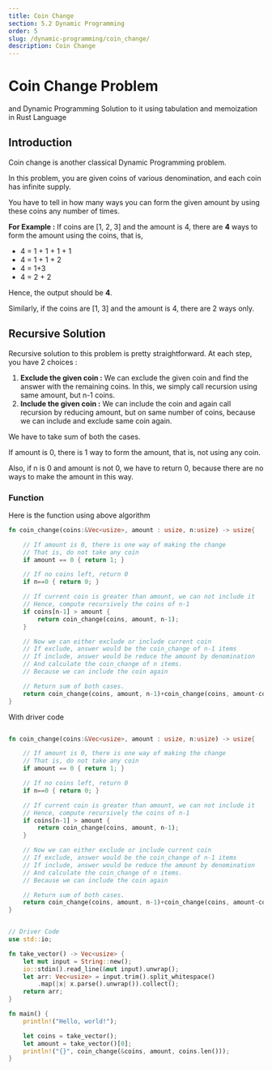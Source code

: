 ```yaml
---
title: Coin Change
section: 5.2 Dynamic Programming
order: 5
slug: /dynamic-programming/coin_change/
description: Coin Change
---
```


# Coin Change Problem
and Dynamic Programming Solution to it using tabulation and memoization in Rust Language

## Introduction

Coin change is another classical Dynamic Programming problem.

In this problem, you are given coins of various denomination, and each coin has infinite supply.

You have to tell in how many ways you can form the given amount by using these coins any number of times.

**For Example :** If coins are [1, 2, 3] and the amount is 4, there are **4** ways to form the amount using the coins, that is,

* 4 = 1 + 1 + 1 + 1
* 4 = 1 + 1 + 2
* 4 = 1+3
* 4 = 2 + 2

Hence, the output should be **4**.


Similarly, if the coins are [1, 3] and the amount is 4, there are 2 ways only.


## Recursive Solution

Recursive solution to this problem is pretty straightforward. At each step, you have 2 choices :

1. **Exclude the given coin :** We can exclude the given coin and find the answer with the remaining coins. In this, we simply call recursion using same amount, but n-1 coins.
2. **Include the given coin :** We can include the coin and again call recursion by reducing amount, but on same number of coins, because we can include and exclude same coin again.

We have to take sum of both the cases.

If amount is 0, there is 1 way to form the amount, that is, not using any coin.

Also, if n is 0 and amount is not 0, we have to return 0, because there are no ways to make the amount in this way.

### Function

Here is the function using above algorithm

```rust
fn coin_change(coins:&Vec<usize>, amount : usize, n:usize) -> usize{

    // If amount is 0, there is one way of making the change
    // That is, do not take any coin
    if amount == 0 { return 1; }

    // If no coins left, return 0
    if n==0 { return 0; }

    // If current coin is greater than amount, we can not include it
    // Hence, compute recursively the coins of n-1
    if coins[n-1] > amount {
        return coin_change(coins, amount, n-1);
    }

    // Now we can either exclude or include current coin
    // If exclude, answer would be the coin_change of n-1 items
    // If include, answer would be reduce the amount by denomination
    // And calculate the coin_change of n items.
    // Because we can include the coin again

    // Return sum of both cases.
    return coin_change(coins, amount, n-1)+coin_change(coins, amount-coins[n-1], n);
}

```

With driver code

```rust

fn coin_change(coins:&Vec<usize>, amount : usize, n:usize) -> usize{

    // If amount is 0, there is one way of making the change
    // That is, do not take any coin
    if amount == 0 { return 1; }

    // If no coins left, return 0
    if n==0 { return 0; }

    // If current coin is greater than amount, we can not include it
    // Hence, compute recursively the coins of n-1
    if coins[n-1] > amount {
        return coin_change(coins, amount, n-1);
    }

    // Now we can either exclude or include current coin
    // If exclude, answer would be the coin_change of n-1 items
    // If include, answer would be reduce the amount by denomination
    // And calculate the coin_change of n items.
    // Because we can include the coin again

    // Return sum of both cases.
    return coin_change(coins, amount, n-1)+coin_change(coins, amount-coins[n-1], n);
}


// Driver Code
use std::io;

fn take_vector() -> Vec<usize> {
    let mut input = String::new();
    io::stdin().read_line(&mut input).unwrap();
    let arr: Vec<usize> = input.trim().split_whitespace()
        .map(|x| x.parse().unwrap()).collect();
    return arr;
}

fn main() {
    println!("Hello, world!");

    let coins = take_vector();
    let amount = take_vector()[0];
    println!("{}", coin_change(&coins, amount, coins.len()));
}

```